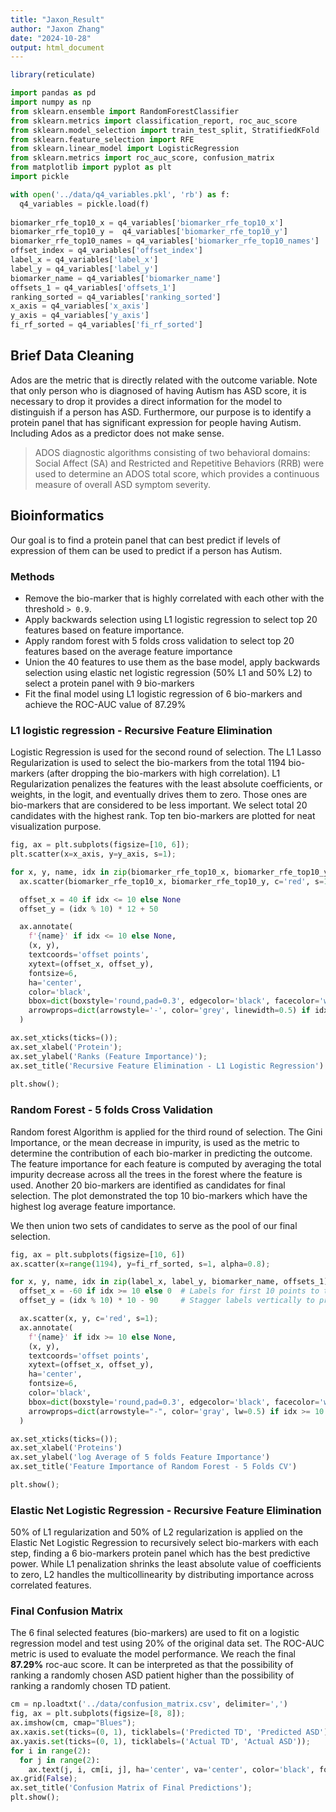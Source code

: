 ```yaml
---
title: "Jaxon_Result"
author: "Jaxon Zhang"
date: "2024-10-28"
output: html_document
---
```


```r
library(reticulate)
```

```python
import pandas as pd
import numpy as np
from sklearn.ensemble import RandomForestClassifier
from sklearn.metrics import classification_report, roc_auc_score
from sklearn.model_selection import train_test_split, StratifiedKFold
from sklearn.feature_selection import RFE
from sklearn.linear_model import LogisticRegression
from sklearn.metrics import roc_auc_score, confusion_matrix
from matplotlib import pyplot as plt
import pickle

with open('../data/q4_variables.pkl', 'rb') as f:
  q4_variables = pickle.load(f)
  
biomarker_rfe_top10_x = q4_variables['biomarker_rfe_top10_x'] 
biomarker_rfe_top10_y =  q4_variables['biomarker_rfe_top10_y']
biomarker_rfe_top10_names = q4_variables['biomarker_rfe_top10_names']
offset_index = q4_variables['offset_index']
label_x = q4_variables['label_x']
label_y = q4_variables['label_y']
biomarker_name = q4_variables['biomarker_name']
offsets_1 = q4_variables['offsets_1']
ranking_sorted = q4_variables['ranking_sorted']
x_axis = q4_variables['x_axis']
y_axis = q4_variables['y_axis']
fi_rf_sorted = q4_variables['fi_rf_sorted']
```

## Brief Data Cleaning

Ados are the metric that is directly related with the outcome variable. Note that only person who is diagnosed of having Autism has ASD score, it is necessary to drop it provides a direct information for the model to distinguish if a person has ASD. Furthermore, our purpose is to identify a protein panel that has significant expression for people having Autism. Including Ados as a predictor does not make sense.

> ADOS diagnostic algorithms consisting of two behavioral domains: Social Affect (SA) and Restricted and Repetitive Behaviors (RRB) were used to determine an ADOS total score, which provides a continuous measure of overall ASD symptom severity.


## Bioinformatics

Our goal is to find a protein panel that can best predict if levels of expression of them can be used to predict if a person has Autism.

### Methods

- Remove the bio-marker that is highly correlated with each other with the threshold `> 0.9`.
- Apply backwards selection using L1 logistic regression to select top 20 features based on feature importance.
- Apply random forest with 5 folds cross validation to select top 20 features based on the average feature importance
- Union the 40 features to use them as the base model, apply backwards selection using elastic net logistic regression (50% L1 and 50% L2) to select a protein panel with 9 bio-markers
- Fit the final model using L1 logistic regression of 6 bio-markers and achieve the ROC-AUC value of 87.29% 

### L1 logistic regression - Recursive Feature Elimination

Logistic Regression is used for the second round of selection. The L1 Lasso Regularization is used to select the bio-markers from the total 1194 bio-markers (after dropping the bio-markers with high correlation). L1 Regularization penalizes the features with the least absolute coefficients, or weights, in the logit, and eventually drives them to zero. Those ones are bio-markers that are considered to be less important. We select total 20 candidates with the highest rank. Top ten bio-markers are plotted for neat visualization purpose.

```python
fig, ax = plt.subplots(figsize=[10, 6]);
plt.scatter(x=x_axis, y=y_axis, s=1);

for x, y, name, idx in zip(biomarker_rfe_top10_x, biomarker_rfe_top10_y, biomarker_rfe_top10_names, offset_index):
  ax.scatter(biomarker_rfe_top10_x, biomarker_rfe_top10_y, c='red', s=1);

  offset_x = 40 if idx <= 10 else None
  offset_y = (idx % 10) * 12 + 50

  ax.annotate(
    f'{name}' if idx <= 10 else None,
    (x, y),
    textcoords='offset points',
    xytext=(offset_x, offset_y),
    fontsize=6,
    ha='center',
    color='black',
    bbox=dict(boxstyle='round,pad=0.3', edgecolor='black', facecolor='white', alpha=0.5) if idx <= 10 else None,
    arrowprops=dict(arrowstyle='-', color='grey', linewidth=0.5) if idx <= 10 else None
  )

ax.set_xticks(ticks=());
ax.set_xlabel('Protein');
ax.set_ylabel('Ranks (Feature Importance)');
ax.set_title('Recursive Feature Elimination - L1 Logistic Regression')
  
plt.show();
```


### Random Forest - 5 folds Cross Validation

Random forest Algorithm is applied for the third round of selection. The Gini Importance, or the mean decrease in impurity, is used as the metric to determine the contribution of each bio-marker in predicting the outcome. The feature importance for each feature is computed by averaging the total impurity decrease across all the trees in the forest where the feature is used. Another 20 bio-markers are identified as candidates for final selection. The plot demonstrated the top 10 bio-markers which have the highest log average feature importance.

We then union two sets of candidates to serve as the pool of our final selection.

```python
fig, ax = plt.subplots(figsize=[10, 6])
ax.scatter(x=range(1194), y=fi_rf_sorted, s=1, alpha=0.8);

for x, y, name, idx in zip(label_x, label_y, biomarker_name, offsets_1):
  offset_x = -60 if idx >= 10 else 0  # Labels for first 10 points to the left, next 10 to the right
  offset_y = (idx % 10) * 10 - 90     # Stagger labels vertically to prevent overlap

  ax.scatter(x, y, c='red', s=1);
  ax.annotate(
    f'{name}' if idx >= 10 else None,
    (x, y),
    textcoords='offset points',
    xytext=(offset_x, offset_y),
    ha='center',
    fontsize=6,
    color='black',
    bbox=dict(boxstyle='round,pad=0.3', edgecolor='black', facecolor='white', linewidth=0.5, alpha=0.5),
    arrowprops=dict(arrowstyle="-", color='gray', lw=0.5) if idx >= 10 else None
  )

ax.set_xticks(ticks=());
ax.set_xlabel('Proteins')
ax.set_ylabel('log Average of 5 folds Feature Importance')
ax.set_title('Feature Importance of Random Forest - 5 Folds CV')

plt.show();
```


### Elastic Net Logistic Regression - Recursive Feature Elimination

50% of L1 regularization and 50% of L2 regularization is applied on the Elastic Net Logistic Regression to recursively select bio-markers with each step, finding a 6 bio-markers protein panel which has the best predictive power. While L1 penalization shrinks the least absolute value of coefficients to zero, L2 handles the multicollinearity by distributing importance across correlated features.


### Final Confusion Matrix

The 6 final selected features (bio-markers) are used to fit on a logistic regression model and test using 20% of the original data set. The ROC-AUC metric is used to evaluate the model performance. We reach the final **87.29%** roc-auc score. It can be interpreted as that the possibility of ranking a randomly chosen ASD patient higher than the possibility of ranking a randomly chosen TD patient. 

```python
cm = np.loadtxt('../data/confusion_matrix.csv', delimiter=',')
fig, ax = plt.subplots(figsize=[8, 8]);
ax.imshow(cm, cmap="Blues");
ax.xaxis.set(ticks=(0, 1), ticklabels=('Predicted TD', 'Predicted ASD'));
ax.yaxis.set(ticks=(0, 1), ticklabels=('Actual TD', 'Actual ASD'));
for i in range(2):
  for j in range(2):
    ax.text(j, i, cm[i, j], ha='center', va='center', color='black', fontdict={'fontsize': 20});
ax.grid(False);
ax.set_title('Confusion Matrix of Final Predictions');
plt.show();
```
